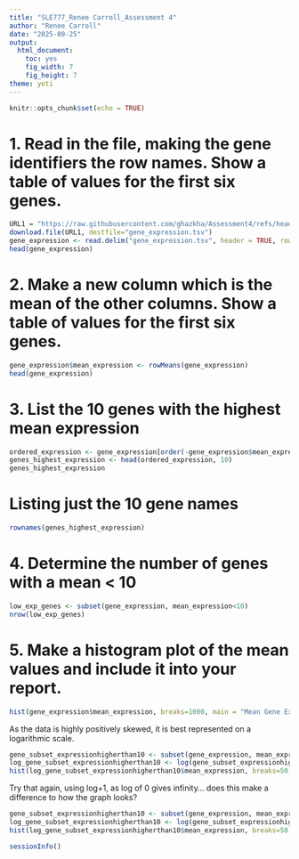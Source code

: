 ```yaml
---
title: "SLE777_Renee Carroll_Assessment 4"
author: "Renee Carroll"
date: "2025-09-25"
output: 
  html_document:
    toc: yes
    fig_width: 7
    fig_height: 7
theme: yeti
---
```


```r
knitr::opts_chunk$set(echo = TRUE)
```


# 1. Read in the file, making the gene identifiers the row names. Show a table of values for the first six genes.

```r
URL1 = "https://raw.githubusercontent.com/ghazkha/Assessment4/refs/heads/main/gene_expression.tsv"
download.file(URL1, destfile="gene_expression.tsv")
gene_expression <- read.delim("gene_expression.tsv", header = TRUE, row.names = 1, sep = "\t", stringsAsFactors = FALSE)
head(gene_expression)
```

# 2. Make a new column which is the mean of the other columns. Show a table of values for the first six genes.

```r
gene_expression$mean_expression <- rowMeans(gene_expression)
head(gene_expression)
```

# 3. List the 10 genes with the highest mean expression

```r
ordered_expression <- gene_expression[order(-gene_expression$mean_expression),]
genes_highest_expression <- head(ordered_expression, 10)
genes_highest_expression
```

# Listing just the 10 gene names

```r
rownames(genes_highest_expression)
```

# 4. Determine the number of genes with a mean < 10

```r
low_exp_genes <- subset(gene_expression, mean_expression<10)
nrow(low_exp_genes)
```

# 5. Make a histogram plot of the mean values and include it into your report.

```r
hist(gene_expression$mean_expression, breaks=1000, main = "Mean Gene Expression", xlab="Mean Gene Expression", col="dodgerblue2")
```

As the data is highly positively skewed, it is best represented on a logarithmic scale.


```r
gene_subset_expressionhigherthan10 <- subset(gene_expression, mean_expression>10)
log_gene_subset_expressionhigherthan10 <- log(gene_subset_expressionhigherthan10)
hist(log_gene_subset_expressionhigherthan10$mean_expression, breaks=50, main = "Mean Gene Expression", xlab = "Log Mean Gene Expression", col = "dodgerblue2")
```

Try that again, using log+1, as log of 0 gives infinity... does this make a difference to how the graph looks?


```r
gene_subset_expressionhigherthan10 <- subset(gene_expression, mean_expression>10)
log_gene_subset_expressionhigherthan10 <- log(gene_subset_expressionhigherthan10+1)
hist(log_gene_subset_expressionhigherthan10$mean_expression, breaks=50, main = "Mean Gene Expression", xlab = "Log Mean Gene Expression", col = "dodgerblue2")
```





```r
sessionInfo()
```
